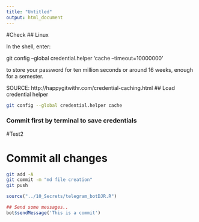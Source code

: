 ```yaml
---
title: "Untitled"
output: html_document
---
```


#Check
## Linux

In the shell, enter:

git config --global credential.helper 'cache --timeout=10000000'

to store your password for ten million seconds or around 16 weeks, enough for a semester.


SOURCE: http://happygitwithr.com/credential-caching.html
## Load credential helper

```bash
git config --global credential.helper cache
```
### Commit first by terminal to save credentials
#Test2

# Commit all changes

```bash
git add -A
git commit -m "md file creation"
git push
```



```r
source("../10_Secrets/telegram_botDJR.R")

## Send some messages..
bot$sendMessage('This is a commit')
```



